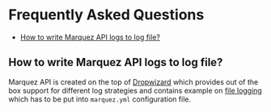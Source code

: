 # Frequently Asked Questions

 - [How to write Marquez API logs to log file?](#how-to-write-marquez-api-logs-to-log-file)

## How to write Marquez API logs to log file? 

Marquez API is created on the top of [Dropwizard](https://www.dropwizard.io) which provides out of the box support
for different log strategies and contains example on [file logging](https://www.dropwizard.io/en/latest/manual/core.html#file-logging)
which has to be put into `marquez.yml` configuration file.


